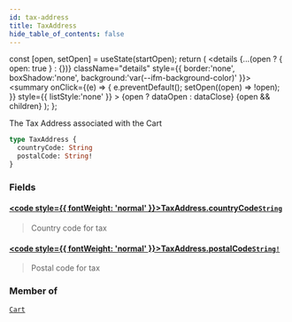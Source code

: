 ```yaml
---
id: tax-address
title: TaxAddress
hide_table_of_contents: false
---
```







  const [open, setOpen] = useState(startOpen);
  return (
    <details {...(open ? { open: true } : {})} className="details" style={{ border:'none', boxShadow:'none', background:'var(--ifm-background-color)' }}>
      <summary
        onClick={(e) => {
          e.preventDefault();
          setOpen((open) => !open);
        }}
        style={{ listStyle:'none' }}
      >
      {open ? dataOpen : dataClose}
      </summary>
      {open && children}
    </details>
  );
};








The Tax Address associated with the Cart


```graphql
type TaxAddress {
  countryCode: String
  postalCode: String!
}
```




### Fields

#### [<code style={{ fontWeight: 'normal' }}>TaxAddress.<b>countryCode</b></code>](#)<Bullet />[`String`](/gql-api/scalars/string) <Badge class="badge badge--secondary" text="scalar"/> 
> 
> 
> Country code for tax
> 

#### [<code style={{ fontWeight: 'normal' }}>TaxAddress.<b>postalCode</b></code>](#)<Bullet />[`String!`](/gql-api/scalars/string) <Badge class="badge badge--secondary" text="non-null"/> <Badge class="badge badge--secondary" text="scalar"/> 
> 
> 
> Postal code for tax
> 



### Member of

[`Cart`](/gql-api/objects/cart)  <Badge class="secondary" text="object"/>

